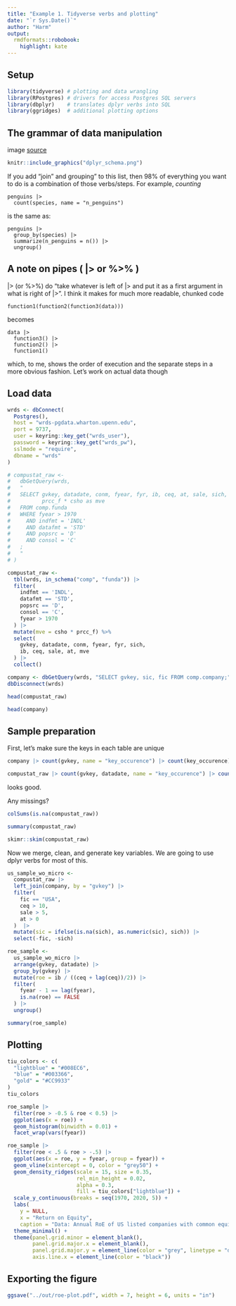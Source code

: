 ```yaml
---
title: "Example 1. Tidyverse verbs and plotting"
date: "`r Sys.Date()`"
author: "Harm"
output:
  rmdformats::robobook:
    highlight: kate
---
```


## Setup

```r
library(tidyverse) # plotting and data wrangling 
library(RPostgres) # drivers for access Postgres SQL servers
library(dbplyr)    # translates dplyr verbs into SQL 
library(ggridges)  # additional plotting options
```



## The grammar of data manipulation

image [source](http://perso.ens-lyon.fr/lise.vaudor/dplyr/) 

```r
knitr::include_graphics("dplyr_schema.png")
```

If you add "join" and grouping" to this list, then 98% of everything you want to do is a combination of those verbs/steps. For example, *counting*

    penguins |> 
      count(species, name = "n_penguins") 

is the same as:

    penguins |> 
      group_by(species) |> 
      summarize(n_penguins = n()) |> 
      ungroup()

## A note on pipes ( |> or %>% )

|> (or %>%) do "take whatever is left of |>  and put it as a first argument in what is right of |>". I think it makes for much more readable, chunked code

    function1(function2(function3(data)))

becomes

    data |> 
      function3() |> 
      function2() |> 
      function1()
    
which, to me, shows the order of execution and the separate steps in a more obvious fashion. Let's work on actual data though



## Load data

```r
wrds <- dbConnect(
  Postgres(),
  host = "wrds-pgdata.wharton.upenn.edu",
  port = 9737,
  user = keyring::key_get("wrds_user"),
  password = keyring::key_get("wrds_pw"),
  sslmode = "require",
  dbname = "wrds"
)

# compustat_raw <- 
#   dbGetQuery(wrds,
#   "
#   SELECT gvkey, datadate, conm, fyear, fyr, ib, ceq, at, sale, sich,
#          prcc_f * csho as mve
#   FROM comp.funda
#   WHERE fyear > 1970 
#     AND indfmt = 'INDL'
#     AND datafmt = 'STD'
#     AND popsrc = 'D'
#     AND consol = 'C'
#   ;
#   "
# )

compustat_raw <- 
  tbl(wrds, in_schema("comp", "funda")) |> 
  filter(
    indfmt == 'INDL',
    datafmt == 'STD',
    popsrc == 'D',
    consol == 'C',
    fyear > 1970
  ) |> 
  mutate(mve = csho * prcc_f) %>%
  select(
    gvkey, datadate, conm, fyear, fyr, sich,
    ib, ceq, sale, at, mve
  ) |> 
  collect()

company <- dbGetQuery(wrds, "SELECT gvkey, sic, fic FROM comp.company;")
dbDisconnect(wrds)
```

```r
head(compustat_raw)
```

```r
head(company)
```




## Sample preparation

First, let's make sure the keys in each table are unique

```r
company |> count(gvkey, name = "key_occurence") |> count(key_occurence)
```

```r
compustat_raw |> count(gvkey, datadate, name = "key_occurence") |> count(key_occurence)
```

looks good.

Any missings?

```r
colSums(is.na(compustat_raw))
```

```r
summary(compustat_raw)
```


```r
skimr::skim(compustat_raw)
```

Now we merge, clean, and generate key variables. We are going to use dplyr verbs for most of this.

```r
us_sample_wo_micro <- 
  compustat_raw |> 
  left_join(company, by = "gvkey") |> 
  filter(
    fic == "USA",
    ceq > 10,
    sale > 5,
    at > 0
  )  |> 
  mutate(sic = ifelse(is.na(sich), as.numeric(sic), sich)) |> 
  select(-fic, -sich)

roe_sample <- 
  us_sample_wo_micro |> 
  arrange(gvkey, datadate) |> 
  group_by(gvkey) |> 
  mutate(roe = ib / ((ceq + lag(ceq))/2)) |> 
  filter(
    fyear - 1 == lag(fyear),
    is.na(roe) == FALSE
  ) |> 
  ungroup()
```

```r
summary(roe_sample)
```



## Plotting

```r
tiu_colors <- c(
  "lightblue" = "#008EC6",
  "blue" = "#003366",
  "gold" = "#CC9933"
)
tiu_colors
```

```r
roe_sample |> 
  filter(roe > -0.5 & roe < 0.5) |> 
  ggplot(aes(x = roe)) + 
  geom_histogram(binwidth = 0.01) +
  facet_wrap(vars(fyear))
```



```r
roe_sample |> 
  filter(roe < .5 & roe > -.5) |> 
  ggplot(aes(x = roe, y = fyear, group = fyear)) +
  geom_vline(xintercept = 0, color = "grey50") +
  geom_density_ridges(scale = 15, size = 0.35,
                      rel_min_height = 0.02,
                      alpha = 0.3,
                      fill = tiu_colors["lightblue"]) +
  scale_y_continuous(breaks = seq(1970, 2020, 5)) +
  labs(
    y = NULL,
    x = "Return on Equity",
    caption = "Data: Annual RoE of US listed companies with common equity greater $10mn, 1968 - 2020\nRange between -50% and 50% RoE") +
  theme_minimal() +
  theme(panel.grid.minor = element_blank(), 
        panel.grid.major.x = element_blank(),
        panel.grid.major.y = element_line(color = "grey", linetype = "dashed", size = 0.2),
        axis.line.x = element_line(color = "black"))
```



## Exporting the figure

```r
ggsave("../out/roe-plot.pdf", width = 7, height = 6, units = "in")
```

